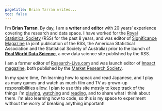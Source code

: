 ```yaml
---
pagetitle: Brian Tarran writes...
toc: false
---
```


I'm **Brian Tarran**. By day, I am a **writer** and **editor** with 20 years' experience covering the research and data space. I have worked for the [Royal Statistical Society](https://rss.org.uk/) (RSS) for the past 8 years, and was editor of [Significance Magazine](https://www.significancemagazine.com/) (a joint publication of the RSS, the American Statistical Association and the Statistical Society of Australia) prior to the launch of [**Real World Data Science**](https://realworlddatascience.net/), a new data science site published by the RSS. 

I am a former editor of [Research-Live.com](https://www.research-live.com/) and was launch editor of [Impact magazine](https://www.research-live.com/sections/impact), both published by the [Market Research Society](https://www.mrs.org.uk/).

In my spare time, I'm learning how to speak and read Japanese, and I play as many games and watch as much film and TV as grown-up responsibilities allow. I plan to use this site mostly to keep track of the things I'm [playing](games/index.qmd), [watching](film-and-tv/index.qmd) and [reading](books/index.qmd), and to share what I think about them. I'm also learning how to code, so this is my space to experiment without the worry of breaking anything important!